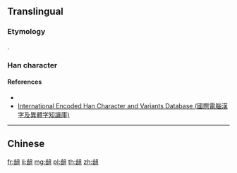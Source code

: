 {{character info/new}}
{{also|齟}}
==Translingual==
{{Han simplified forms|齟|𪗱|龃|ex=true}}

===Etymology===
{{Han simp|齟|f=齒|t=齿}}.

===Han character===
{{Han char|rn=211|rad=齿|as=5|sn=13|canj=YUBM|four=27712|ids=⿰齿且}}

====References====
* {{Han ref|hdz=74791.01|uh=9F83}}
* [http://chardb.iis.sinica.edu.tw/char/27664 International Encoded Han Character and Variants Database (國際電腦漢字及異體字知識庫)]

----

==Chinese==
{{zh-see|齟}}

[[fr:龃]]
[[li:龃]]
[[mg:龃]]
[[pl:龃]]
[[th:龃]]
[[zh:龃]]